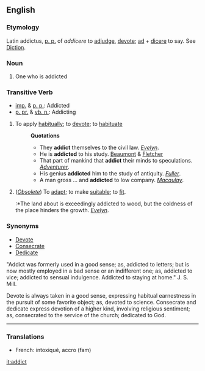==English==

===Etymology===
Latin addictus, [[p. p.]] of ''addicere'' to [[adjudge]], [[devote]]; [[ad]] + [[dicere]] to say. See [[Diction]].

===Noun===
# One who is addicted 

===Transitive Verb===
*[[imp.]] & [[p. p.]]: Addicted
*[[p. pr.]] & [[vb. n.]]: Addicting


#To apply [[habitually]]; to [[devote]]; to [[habituate]] 
#:'''Quotations'''
#:*They '''addict''' themselves to the civil law. ''[[Evelyn]]''.
#:*He is '''addicted''' to his study. [[Beaumont]] & [[Fletcher]]
#:*That part of mankind that '''addict''' their minds to speculations. ''[[Adventurer]]''.
#:*His genius '''addicted''' him to the study of antiquity. ''[[Fuller]]''.
#:*A man gross ... and '''addicted''' to low company. ''[[Macaulay]]''.
#(''[[Obsolete]]'') To [[adapt]]; to make [[suitable]]; to [[fit]].
#:*The land about is exceedingly addicted to wood, but the coldness of the place hinders the growth. ''[[Evelyn]]''.

===Synonyms===
*[[Devote]]
*[[Consecrate]]
*[[Dedicate]] 


"Addict was formerly used in a good sense; as, addicted to letters; but is now mostly employed in a bad sense or an indifferent one; as, addicted to vice; addicted to sensual indulgence. Addicted to staying at home." J. S. Mill. 

Devote is always taken in a good sense, expressing habitual earnestness in the pursuit of some favorite object; as, devoted to science. Consecrate and dedicate express devotion of a higher kind, involving religious sentiment; as, consecrated to the service of the church; dedicated to God.


----
{{webster}}

===Translations===
* French: intoxiqué, accro (fam)

[[it:addict]]